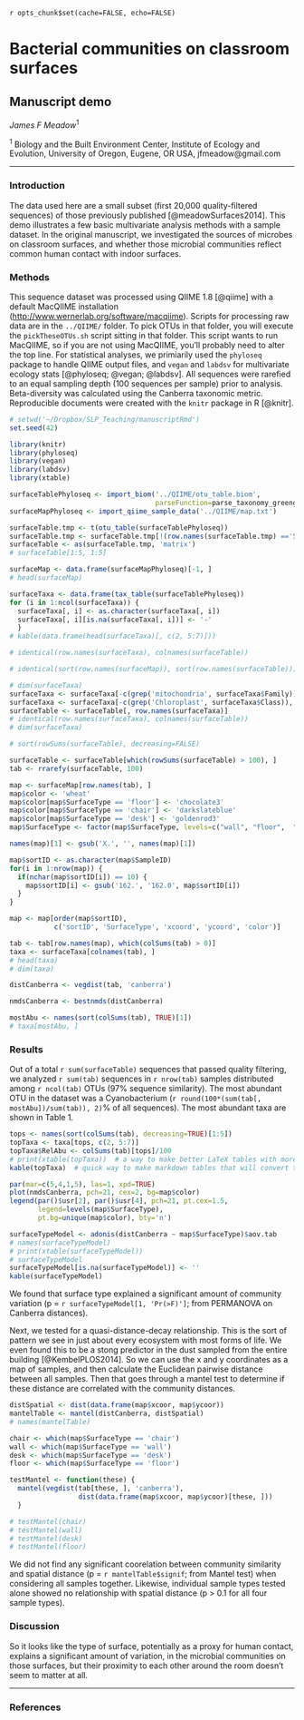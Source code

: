 `r opts_chunk$set(cache=FALSE, echo=FALSE)`

# Bacterial communities on classroom surfaces

## Manuscript demo

_James F Meadow_^1^

^1^ Biology and the Built Environment Center, Institute of Ecology and Evolution, University of Oregon, Eugene, OR USA, jfmeadow@gmail.com

-------------------

### Introduction

The data used here are a small subset (first 20,000 quality-filtered sequences) of those previously published [@meadowSurfaces2014]. This demo illustrates a few basic multivariate analysis methods with a sample dataset. In the original manuscript, we investigated the sources of microbes on classroom surfaces, and whether those microbial communities reflect common human contact with indoor surfaces. 

### Methods

This sequence dataset was processed using QIIME 1.8 [@qiime] with a default MacQIIME installation ([http://www.wernerlab.org/software/macqiime](http://www.wernerlab.org/software/macqiime)). Scripts for processing raw data are in the `../QIIME/` folder. To pick OTUs in that folder, you will execute the `pickTheseOTUs.sh` script sitting in that folder. This script wants to run MacQIIME, so if you are not using MacQIIME, you'll probably need to alter the top line. For statistical analyses, we primiarily used the `phyloseq` package to handle QIIME output files, and `vegan` and `labdsv` for multivariate ecology stats [@phyloseq; @vegan; @labdsv]. All sequences were rarefied to an equal sampling depth (100 sequences per sample) prior to analysis. Beta-diversity was calculated using the Canberra taxonomic metric. Reproducible documents were created with the `knitr` package in R [@knitr].

```r
# setwd('~/Dropbox/SLP_Teaching/manuscriptRmd')
set.seed(42)
```

```r
library(knitr)
library(phyloseq)
library(vegan)
library(labdsv)
library(xtable)
```

```r
surfaceTablePhyloseq <- import_biom('../QIIME/otu_table.biom', 
                                    parseFunction=parse_taxonomy_greengenes)
surfaceMapPhyloseq <- import_qiime_sample_data('../QIIME/map.txt')
```

```r
surfaceTable.tmp <- t(otu_table(surfaceTablePhyloseq))
surfaceTable.tmp <- surfaceTable.tmp[!(row.names(surfaceTable.tmp) =='Swab.162.61'), ]
surfaceTable <- as(surfaceTable.tmp, 'matrix')
# surfaceTable[1:5, 1:5]
```

```r
surfaceMap <- data.frame(surfaceMapPhyloseq)[-1, ]
# head(surfaceMap)
```

```r
surfaceTaxa <- data.frame(tax_table(surfaceTablePhyloseq))
for (i in 1:ncol(surfaceTaxa)) {
  surfaceTaxa[, i] <- as.character(surfaceTaxa[, i])
  surfaceTaxa[, i][is.na(surfaceTaxa[, i])] <- '-'
  }
# kable(data.frame(head(surfaceTaxa)[, c(2, 5:7)]))
```

```r
# identical(row.names(surfaceTaxa), colnames(surfaceTable))
```

```r
# identical(sort(row.names(surfaceMap)), sort(row.names(surfaceTable)))
```

```r
# dim(surfaceTaxa)
surfaceTaxa <- surfaceTaxa[-c(grep('mitochondria', surfaceTaxa$Family)), ]
surfaceTaxa <- surfaceTaxa[-c(grep('Chloroplast', surfaceTaxa$Class)), ]
surfaceTable <- surfaceTable[, row.names(surfaceTaxa)]
# identical(row.names(surfaceTaxa), colnames(surfaceTable))
# dim(surfaceTaxa)
```

```r
# sort(rowSums(surfaceTable), decreasing=FALSE)
```

```r
surfaceTable <- surfaceTable[which(rowSums(surfaceTable) > 100), ]
tab <- rrarefy(surfaceTable, 100)
```

```r
map <- surfaceMap[row.names(tab), ]
map$color <- 'wheat'
map$color[map$SurfaceType == 'floor'] <- 'chocolate3'
map$color[map$SurfaceType == 'chair'] <- 'darkslateblue'
map$color[map$SurfaceType == 'desk'] <- 'goldenrod3'
map$SurfaceType <- factor(map$SurfaceType, levels=c("wall", "floor",  "chair", "desk"))
```

```r
names(map)[1] <- gsub('X.', '', names(map)[1])

map$sortID <- as.character(map$SampleID)
for(i in 1:nrow(map)) {
  if(nchar(map$sortID[i]) == 10) {
    map$sortID[i] <- gsub('162.', '162.0', map$sortID[i])
  }
}

map <- map[order(map$sortID), 
           c('sortID', 'SurfaceType', 'xcoord', 'ycoord', 'color')]
```

```r
tab <- tab[row.names(map), which(colSums(tab) > 0)]
taxa <- surfaceTaxa[colnames(tab), ]
# head(taxa)
# dim(taxa)
```


```r
distCanberra <- vegdist(tab, 'canberra')
```

```r
nmdsCanberra <- bestnmds(distCanberra)
```

```r
mostAbu <- names(sort(colSums(tab), TRUE)[1])
# taxa[mostAbu, ]
```

### Results

Out of a total `r sum(surfaceTable)` sequences that passed quality filtering, we analyzed `r sum(tab)` sequences in `r nrow(tab)` samples distributed among `r ncol(tab)` OTUs (97% sequence similarity). The most abundant OTU in the dataset was a Cyanobacterium (`r round(100*(sum(tab[, mostAbu])/sum(tab)), 2)`% of all sequences). The most abundant taxa are shown in Table 1. \pagebreak

```r
tops <- names(sort(colSums(tab), decreasing=TRUE)[1:5])
topTaxa <- taxa[tops, c(2, 5:7)]
topTaxa$RelAbu <- colSums(tab)[tops]/100
# print(xtable(topTaxa))  # a way to make better LaTeX tables with more options
kable(topTaxa)  # quick way to make markdown tables that will convert to LaTeX
```

```r
par(mar=c(5,4,1,5), las=1, xpd=TRUE)
plot(nmdsCanberra, pch=21, cex=2, bg=map$color)
legend(par()$usr[2], par()$usr[4], pch=21, pt.cex=1.5,
       legend=levels(map$SurfaceType), 
       pt.bg=unique(map$color), bty='n')
```


```r
surfaceTypeModel <- adonis(distCanberra ~ map$SurfaceType)$aov.tab
# names(surfaceTypeModel)
# print(xtable(surfaceTypeModel))
# surfaceTypeModel
surfaceTypeModel[is.na(surfaceTypeModel)] <- ''
kable(surfaceTypeModel)
```


We found that surface type explained a significant amount of community variation (p = `r surfaceTypeModel[1, 'Pr(>F)']`; from PERMANOVA on Canberra distances). 


Next, we tested for a quasi-distance-decay relationship. This is the sort of pattern we see in just about every ecosystem with most forms of life. We even found this to be a stong predictor in the dust sampled from the entire building [@KembelPLOS2014]. So we can use the x and y coordinates as a map of samples, and then calculate the Euclidean pairwise distance between all samples. Then that goes through a mantel test to determine if these distance are correlated with the community distances. 

```r
distSpatial <- dist(data.frame(map$xcoor, map$ycoor))
mantelTable <- mantel(distCanberra, distSpatial)
# names(mantelTable)
```

```r
chair <- which(map$SurfaceType == 'chair')
wall <- which(map$SurfaceType == 'wall')
desk <- which(map$SurfaceType == 'desk')
floor <- which(map$SurfaceType == 'floor')

testMantel <- function(these) {
  mantel(vegdist(tab[these, ], 'canberra'), 
                 dist(data.frame(map$xcoor, map$ycoor)[these, ]))
  }

# testMantel(chair)
# testMantel(wall)
# testMantel(desk)
# testMantel(floor)
```

We did not find any significant coorelation between community similarity and spatial distance (p = `r mantelTable$signif`; from Mantel test) when considering all samples together. Likewise, individual sample types tested alone showed no relationship with spatial distance (p > 0.1 for all four sample types). 


### Discussion

So it looks like the type of surface, potentially as a proxy for human contact, explains a significant amount of variation, in the microbial communities on those surfaces, but their proximity to each other around the room doesn't seem to matter at all. 



----------------

### References